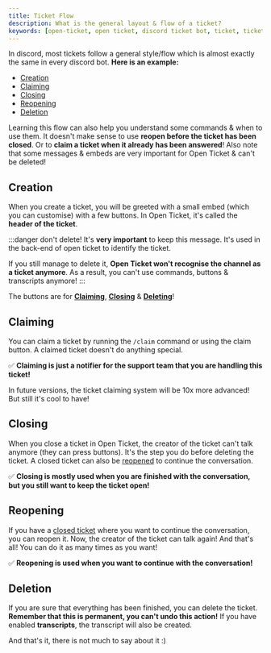 ```yaml
---
title: Ticket Flow
description: What is the general layout & flow of a ticket?
keywords: [open-ticket, open ticket, discord ticket bot, ticket, ticket flow, flow, claim, ticket claiming]
---
```

<head>
    <link rel="apple-touch-icon" href="/img/logo_vertical.png"/>
</head>

In discord, most tickets follow a general style/flow which is almost exactly the same in every discord bot.
**Here is an example:**
- [Creation](#creation)
- [Claiming](#claiming)
- [Closing](#closing)
- [Reopening](#reopening)
- [Deletion](#deletion)

Learning this flow can also help you understand some commands & when to use them.
It doesn't make sense to use **reopen before the ticket has been closed**.
Or to **claim a ticket when it already has been answered**!
Also note that some messages & embeds are very important for Open Ticket & can't be deleted!

## Creation
When you create a ticket, you will be greeted with a small embed (which you can customise) with a few buttons. In Open Ticket, it's called the **header of the ticket**.
<GoodImage src="/img/docs-v3/core/firstmsg.png" alt="Image of ticket creation" size="60%"></GoodImage>

:::danger don't delete!
It's <ColorText color="red">**very important**</ColorText> to keep this message. It's used in the back-end of open ticket to identify the ticket.

If you still manage to delete it, <ColorText color="red">**Open Ticket won't recognise the channel as a ticket anymore**</ColorText>. As a result, you can't use commands, buttons & transcripts anymore!
:::

The buttons are for **[Claiming](#claiming)**, **[Closing](#closing)** & **[Deleting](#deletion)**!

## Claiming
You can claim a ticket by running the `/claim` command or using the claim button.
A claimed ticket doesn't do anything special.

✅ **Claiming is just a notifier for the support team that you are handling this ticket!**

<GoodImage src="/img/docs-v3/core/firstmsg_claimed.png" alt="Image of ticket claiming" size="60%"></GoodImage>

In future versions, the ticket claiming system will be 10x more advanced! But still it's cool to have!

## Closing
When you close a ticket in Open Ticket, the creator of the ticket can't talk anymore (they can press buttons).
It's the step you do before deleting the ticket. A closed ticket can also be [reopened](#reopening) to continue the conversation.

✅ **Closing is mostly used when you are finished with the conversation, but you still want to keep the ticket open!**

<GoodImage src="/img/docs-v3/commands/close.png" alt="Image of ticket closing" size="50%"></GoodImage>

## Reopening
If you have a [closed ticket](#closing) where you want to continue the conversation, you can reopen it.
Now, the creator of the ticket can talk again! And that's all! You can do it as many times as you want!

✅ **Reopening is used when you want to continue with the conversation!**

<GoodImage src="/img/docs-v3/commands/reopen.png" alt="Image of ticket reopening" size="50%"></GoodImage>

## Deletion
If you are sure that everything has been finished, you can delete the ticket. <ColorText color="red">**Remember that this is permanent, you can't undo this action!**</ColorText>
If you have enabled <InlineLink isdoc="true" url="docs/system/transcripts">**transcripts**</InlineLink>, the transcript will also be created.

And that's it, there is not much to say about it :)
<GoodImage src="/img/docs-v3/commands/delete.png" alt="Image of ticket deletion" size="50%"></GoodImage>